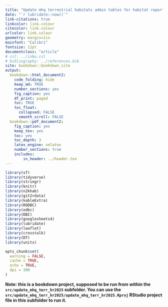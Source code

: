 ```yaml
---
title: "Update mhq terrestrial habitats admin tables for habitat reporting 2025"
date: "`r lubridate::now()`"
link-citations: true
linkcolor: link.colour
citecolor: link.colour
urlcolor: link.colour
geometry: margin=1in
mainfont: "Calibri"
fontsize: 11pt
documentclass: "article"
# csl: ../inbo.csl
# bibliography: ../references.bib
site: bookdown::bookdown_site
output:
  bookdown::html_document2:
    code_folding: hide
    keep_md: TRUE
    number_sections: yes
    fig_caption: yes
    df_print: paged
    toc: TRUE
    toc_float:
      collapsed: FALSE
      smooth_scroll: FALSE
  bookdown::pdf_document2:
    fig_caption: yes
    keep_tex: yes
    toc: yes
    toc_depth: 3
    latex_engine: xelatex
    number_sections: true
    includes:
        in_header: ../header.tex
---
```


```r

library(sf)
library(tidyverse)
library(stringr)
library(knitr)
library(n2khab)
library(git2rdata)
library(kableExtra)
library(RODBC)
library(odbc)
library(DBI)
library(googlesheets4)
library(lubridate)
library(leaflet)
library(crosstalk)
library(DT)
library(units)

opts_chunk$set(
  warning = FALSE,
  cache = TRUE,
  echo = TRUE,
  dpi = 300
)
```

**Note: this is a bookdown project, supposed to be run from within the `src/update_mhq_terr_hr2025` subfolder. You can use the `src/update_mhq_terr_hr2025/update_mhq_terr_hr2025.Rproj` RStudio project file in this subfolder to run it.**





